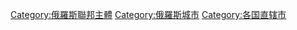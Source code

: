 [[Category:俄羅斯聯邦主體‎|Category:俄羅斯聯邦主體‎]]
[[Category:俄羅斯城市|Category:俄羅斯城市]]
[[Category:各国直辖市|Category:各国直辖市]]